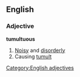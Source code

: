 ==English==
===Adjective===
'''tumultuous'''
#[[Noisy]] and [[disorderly]]
#Causing [[tumult]]
[[Category:English adjectives]]